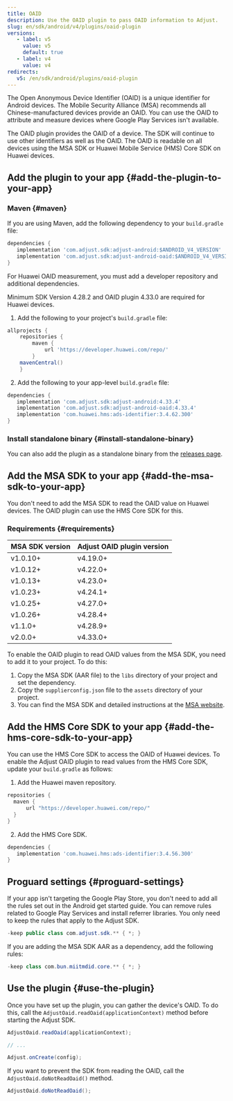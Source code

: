 ```yaml
---
title: OAID
description: Use the OAID plugin to pass OAID information to Adjust.
slug: en/sdk/android/v4/plugins/oaid-plugin
versions:
   - label: v5
     value: v5
     default: true
   - label: v4
     value: v4
redirects:
   v5: /en/sdk/android/plugins/oaid-plugin
---
```


The Open Anonymous Device Identifier (OAID) is a unique identifier for Android devices. The Mobile Security Alliance (MSA) recommends all Chinese-manufactured devices provide an OAID. You can use the OAID to attribute and measure devices where Google Play Services isn't available.

The OAID plugin provides the OAID of a device. The SDK will continue to use other identifiers as well as the OAID. The OAID is readable on all devices using the MSA SDK or Huawei Mobile Service (HMS) Core SDK on Huawei devices.

## Add the plugin to your app {#add-the-plugin-to-your-app}

### Maven {#maven}

If you are using Maven, add the following dependency to your `build.gradle` file:

<CodeBlock title="build.gradle">

```groovy
dependencies {
   implementation 'com.adjust.sdk:adjust-android:$ANDROID_V4_VERSION'
   implementation 'com.adjust.sdk:adjust-android-oaid:$ANDROID_V4_VERSION'
}

```

</CodeBlock>

For Huawei OAID measurement, you must add a developer repository and additional dependencies.

<Callout type="important">

Minimum SDK Version 4.28.2 and OAID plugin 4.33.0 are required for Huawei devices.

</Callout>

1. Add the following to your project's `build.gradle` file:

<CodeBlock title="build.gradle">

```groovy
allprojects {
    repositories {
        maven {
            url 'https://developer.huawei.com/repo/'
        }
    mavenCentral()
    }

```

</CodeBlock>

2. Add the following to your app-level `build.gradle` file:

<CodeBlock title="build.gradle">

```groovy
dependencies {
   implementation 'com.adjust.sdk:adjust-android:4.33.4'
   implementation 'com.adjust.sdk:adjust-android-oaid:4.33.4'
   implementation 'com.huawei.hms:ads-identifier:3.4.62.300'
}

```

</CodeBlock>

### Install standalone binary {#install-standalone-binary}

You can also add the plugin as a standalone binary from the [releases page](https://github.com/adjust/android_sdk/releases).

## Add the MSA SDK to your app {#add-the-msa-sdk-to-your-app}

<Callout type="note">

You don't need to add the MSA SDK to read the OAID value on Huawei devices. The OAID plugin can use the HMS Core SDK for this.

</Callout>

### Requirements {#requirements}

| MSA SDK version | Adjust OAID plugin version |
| --------------- | -------------------------- |
| v1.0.10+        | v4.19.0+                   |
| v1.0.12+        | v4.22.0+                   |
| v1.0.13+        | v4.23.0+                   |
| v1.0.23+        | v4.24.1+                   |
| v1.0.25+        | v4.27.0+                   |
| v1.0.26+        | v4.28.4+                   |
| v1.1.0+         | v4.28.9+                   |
| v2.0.0+         | v4.33.0+                   |

To enable the OAID plugin to read OAID values from the MSA SDK, you need to add it to your project. To do this:

1. Copy the MSA SDK (AAR file) to the `libs` directory of your project and set the dependency.
2. Copy the `supplierconfig.json` file to the `assets` directory of your project.
3. You can find the MSA SDK and detailed instructions at the [MSA website](http://www.msa-alliance.cn/col.jsp?id=120).

## Add the HMS Core SDK to your app {#add-the-hms-core-sdk-to-your-app}

You can use the HMS Core SDK to access the OAID of Huawei devices. To enable the Adjust OAID plugin to read values from the HMS Core SDK, update your `build.gradle` as follows:

1. Add the Huawei maven repository.

<CodeBlock title="build.gradle">

```groovy
repositories {
  maven {
      url "https://developer.huawei.com/repo/"
  }
}

```

</CodeBlock>

2. Add the HMS Core SDK.

<CodeBlock title="build.gradle">

```groovy
dependencies {
   implementation 'com.huawei.hms:ads-identifier:3.4.56.300'
}

```

</CodeBlock>

## Proguard settings {#proguard-settings}

If your app isn't targeting the Google Play Store, you don't need to add all the rules set out in the Android get started guide. You can remove rules related to Google Play Services and install referrer libraries. You only need to keep the rules that apply to the Adjust SDK.

<CodeBlock title="Proguard.pro">

```java
-keep public class com.adjust.sdk.** { *; }
```

</CodeBlock>

If you are adding the MSA SDK AAR as a dependency, add the following rules:

<CodeBlock title="Proguard.pro">

```java
-keep class com.bun.miitmdid.core.** { *; }
```

</CodeBlock>

## Use the plugin {#use-the-plugin}

Once you have set up the plugin, you can gather the device's OAID. To do this, call the `AdjustOaid.readOaid(applicationContext)` method before starting the Adjust SDK.

<Tabs>
<Tab title="Java">

```java
AdjustOaid.readOaid(applicationContext);

// ...

Adjust.onCreate(config);
```

</Tab>
</Tabs>

If you want to prevent the SDK from reading the OAID, call the `AdjustOaid.doNotReadOaid()` method.

<Tabs>
<Tab title="Java">

```java
AdjustOaid.doNotReadOaid();

```

</Tab>
</Tabs>
